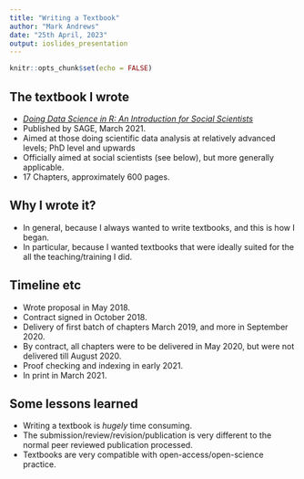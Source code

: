```yaml
---
title: "Writing a Textbook"
author: "Mark Andrews"
date: "25th April, 2023"
output: ioslides_presentation
---
```


```r
knitr::opts_chunk$set(echo = FALSE)
```

## The textbook I wrote

* [*Doing Data Science in R: An Introduction for Social Scientists*](https://www.mjandrews.org/book/ddsr/)
* Published by SAGE, March 2021.
* Aimed at those doing scientific data analysis at relatively advanced levels; PhD level and upwards
* Officially aimed at social scientists (see below), but more generally applicable.
* 17 Chapters, approximately 600 pages.

## Why I wrote it?

* In general, because I always wanted to write textbooks, and this is how I began.
* In particular, because I wanted textbooks that were ideally suited for the all the teaching/training I did.

## Timeline etc

* Wrote proposal in May 2018.
* Contract signed in October 2018.
* Delivery of first batch of chapters March 2019, and more in September 2020.
* By contract, all chapters were to be delivered in May 2020, but were not delivered till August 2020.
* Proof checking and indexing in early 2021.
* In print in March 2021.

## Some lessons learned

* Writing a textbook is *hugely* time consuming.
* The submission/review/revision/publication is very different to the normal peer reviewed publication processed.
* Textbooks are very compatible with open-access/open-science practice.
